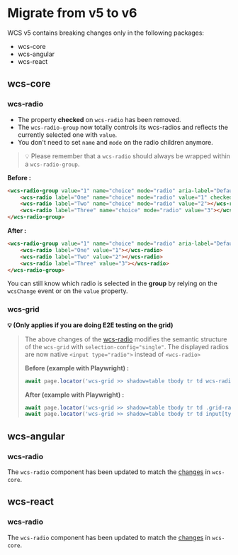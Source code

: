 
<Meta title="Documentation/Migrations/v5 to v6"/>

# Migrate from v5 to v6

WCS v5 contains breaking changes only in the following packages:
- wcs-core
- wcs-angular
- wcs-react

## wcs-core

### wcs-radio

- The property **checked** on `wcs-radio` has been removed.
- The `wcs-radio-group` now totally controls its wcs-radios and reflects the currently selected one with `value`.
- You don't need to set `name` and `mode` on the radio children anymore. 

> 💡 Please remember that a `wcs-radio` should always be wrapped within a `wcs-radio-group`.

**Before :**  
```html
<wcs-radio-group value="1" name="choice" mode="radio" aria-label="Default radio group">
    <wcs-radio label="One" name="choice" mode="radio" value="1" checked></wcs-radio>
    <wcs-radio label="Two" name="choice" mode="radio" value="2"></wcs-radio>
    <wcs-radio label="Three" name="choice" mode="radio" value="3"></wcs-radio>
</wcs-radio-group>
```

**After :**  
```html
<wcs-radio-group value="1" name="choice" mode="radio" aria-label="Default radio group">
    <wcs-radio label="One" value="1"></wcs-radio>
    <wcs-radio label="Two" value="2"></wcs-radio>
    <wcs-radio label="Three" value="3"></wcs-radio>
</wcs-radio-group>
```

You can still know which radio is selected in the **group** by relying on the `wcsChange` event or on the `value` property. 

### wcs-grid

**💡 (Only applies if you are doing E2E testing on the grid)**  
> The above changes of the [wcs-radio](#wcs-radio) modifies the semantic structure of the `wcs-grid` with
> `selection-config="single"`. The displayed radios are now native `<input type="radio">` instead of `<wcs-radio>`
> 
> **Before (example with Playwright) :**  
> ```ts
> await page.locator('wcs-grid >> shadow=table tbody tr td wcs-radio');
> ```
> 
> **After (example with Playwright) :**  
> ```ts
> await page.locator('wcs-grid >> shadow=table tbody tr td .grid-radio'); // If you want the full div
> await page.locator('wcs-grid >> shadow=table tbody tr td input[type="radio"]'); // If you want the native input only
> ```



## wcs-angular

### wcs-radio

The `wcs-radio` component has been updated to match the [changes](#wcs-radio) in `wcs-core`.

## wcs-react

### wcs-radio

The `wcs-radio` component has been updated to match the [changes](#wcs-radio) in `wcs-core`.
